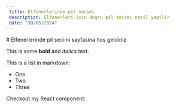 ```yaml
---
 title: Elfenerlerinde pil secimi
 description: Elfenerleri icin dogru pil secimi nasil yapilir
 date: "30/05/2024"
---
```

<div className="prose dark:prose-invert">
# Elfenerlerinde pil secimi sayfasina hos geldiniz
 
This is some **bold** and _italics_ text.
 
This is a list in markdown:
 
- One
- Two
- Three
 
Checkout my React component:

</div>